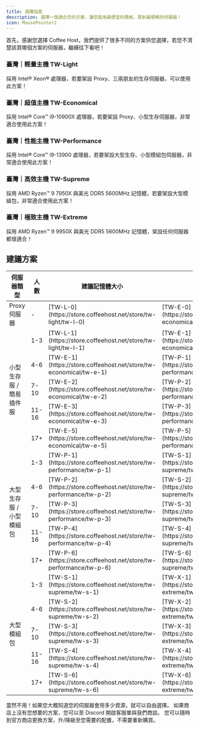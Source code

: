 ```yaml
---
title: 選購指南
description: 選擇一個適合您的方案，讓您能用最便宜的價格，買到最順暢的伺服器！
icon: MousePointer2
---
```


首先，感謝您選擇 Coffee Host，我們提供了很多不同的方案供您選擇，若您不清楚該買哪個方案的伺服器，繼續往下看吧！

### 臺灣｜輕量主機 TW-Light

採用 Intel® Xeon® 處理器，若要架設 Proxy、三兩朋友的生存伺服器，可以使用此方案！

### 臺灣｜超值主機 TW-Economical

採用 Intel® Core™ i9-10900X 處理器，若要架設 Proxy、小型生存伺服器，非常適合使用此方案！

### 臺灣｜性能主機 TW-Performance

採用 Intel® Core™ i9-13900 處理器，若要架設大型生存、小型模組包伺服器，非常適合使用此方案！

### 臺灣｜高效主機 TW-Supreme

採用 AMD Ryzen™ 9 7950X 與美光 DDR5 5600MHz 記憶體，若要架設大型模組包，非常適合使用此方案！

### 臺灣｜極致主機 TW-Extreme

採用 AMD Ryzen™ 9 9950X 與美光 DDR5 5600MHz 記憶體，架設任何伺服器都很適合！

## 建議方案

<table>
	<thead>
		<tr>
			<th>伺服器類型</th>
			<th>人數</th>
			<th>建議記憶體大小</th>
			<th>建議系列</th>
		</tr>
	</thead>
	<tbody>
		<tr>
			<td>Proxy 伺服器</td>
			<td>-</td>
			<td>[TW-L-0](https://store.coffeehost.net/store/tw-light/tw-l-0)</td>
			<td>[TW-E-0](https://store.coffeehost.net/store/tw-economical/tw-e-0)</td>
		</tr>
		<tr>
			<td rowspan="5">小型生存服 / 簡易插件服</td>
			<td>1-3</td>
			<td>[TW-L-1](https://store.coffeehost.net/store/tw-light/tw-l-1)</td>
			<td>[TW-E-1](https://store.coffeehost.net/store/tw-economical/tw-e-1)</td>
		</tr>
		<tr>
			<td>4-6</td>
			<td>[TW-E-1](https://store.coffeehost.net/store/tw-economical/tw-e-1)</td>
			<td>[TW-P-1](https://store.coffeehost.net/store/tw-performance/tw-p-1)</td>
		</tr>
		<tr>
			<td>7-10</td>
			<td>[TW-E-2](https://store.coffeehost.net/store/tw-economical/tw-e-2)</td>
			<td>[TW-P-2](https://store.coffeehost.net/store/tw-performance/tw-p-2)</td>
		</tr>
		<tr>
			<td>11-16</td>
			<td>[TW-E-3](https://store.coffeehost.net/store/tw-economical/tw-e-3)</td>
			<td>[TW-P-3](https://store.coffeehost.net/store/tw-performance/tw-p-3)</td>
		</tr>
		<tr>
			<td>17+</td>
			<td>[TW-E-5](https://store.coffeehost.net/store/tw-economical/tw-e-5)</td>
			<td>[TW-P-5](https://store.coffeehost.net/store/tw-performance/tw-p-5)</td>
		</tr>
		<tr>
			<td rowspan="5">大型生存服 / 小型模組包</td>
			<td>1-3</td>
			<td>[TW-P-1](https://store.coffeehost.net/store/tw-performance/tw-p-1)</td>
			<td>[TW-S-1](https://store.coffeehost.net/store/tw-supreme/tw-s-1)</td>
		</tr>
		<tr>
			<td>4-6</td>
			<td>[TW-P-2](https://store.coffeehost.net/store/tw-performance/tw-p-2)</td>
			<td>[TW-S-2](https://store.coffeehost.net/store/tw-supreme/tw-s-2)</td>
		</tr>
		<tr>
			<td>7-10</td>
			<td>[TW-P-3](https://store.coffeehost.net/store/tw-performance/tw-p-3)</td>
			<td>[TW-S-3](https://store.coffeehost.net/store/tw-supreme/tw-s-3)</td>
		</tr>
		<tr>
			<td>11-16</td>
			<td>[TW-P-4](https://store.coffeehost.net/store/tw-performance/tw-p-4)</td>
			<td>[TW-S-4](https://store.coffeehost.net/store/tw-supreme/tw-s-4)</td>
		</tr>
		<tr>
			<td>17+</td>
			<td>[TW-P-6](https://store.coffeehost.net/store/tw-performance/tw-p-6)</td>
			<td>[TW-S-6](https://store.coffeehost.net/store/tw-supreme/tw-s-6)</td>
		</tr>
		<tr>
			<td rowspan="5">大型模組包</td>
			<td>1-3</td>
			<td>[TW-S-1](https://store.coffeehost.net/store/tw-supreme/tw-s-1)</td>
			<td>[TW-X-1](https://store.coffeehost.net/store/tw-extreme/tw-x-1)</td>
		</tr>
		<tr>
			<td>4-6</td>
			<td>[TW-S-2](https://store.coffeehost.net/store/tw-supreme/tw-s-2)</td>
			<td>[TW-X-2](https://store.coffeehost.net/store/tw-extreme/tw-x-2)</td>
		</tr>
		<tr>
			<td>7-10</td>
			<td>[TW-S-3](https://store.coffeehost.net/store/tw-supreme/tw-s-3)</td>
			<td>[TW-X-3](https://store.coffeehost.net/store/tw-extreme/tw-x-3)</td>
		</tr>
		<tr>
			<td>11-16</td>
			<td>[TW-S-4](https://store.coffeehost.net/store/tw-supreme/tw-s-4)</td>
			<td>[TW-X-4](https://store.coffeehost.net/store/tw-extreme/tw-x-4)</td>
		</tr>
		<tr>
			<td>17+</td>
			<td>[TW-S-6](https://store.coffeehost.net/store/tw-supreme/tw-s-6)</td>
			<td>[TW-X-6](https://store.coffeehost.net/store/tw-extreme/tw-x-6)</td>
		</tr>
	</tbody>
</table>


<Accordions>
	<Accordion title="我一定要照上面的建議購買嗎？">
		當然不用！如果您大概知道您的伺服器會用多少資源，就可以自由選擇。
	</Accordion>
	<Accordion title="沒有我要的方案怎麼辦？">
		如果商店上沒有您想要的方案，您可以至 Discord 開啟客服單與我們商談。
	</Accordion>
	<Accordion title="購買之後，發現伺服器的配置不足，怎麼辦？">
		您可以隨時到官方商店更換方案，升/降級至您需要的配置，不需要重新購買。
	</Accordion>
</Accordions>
